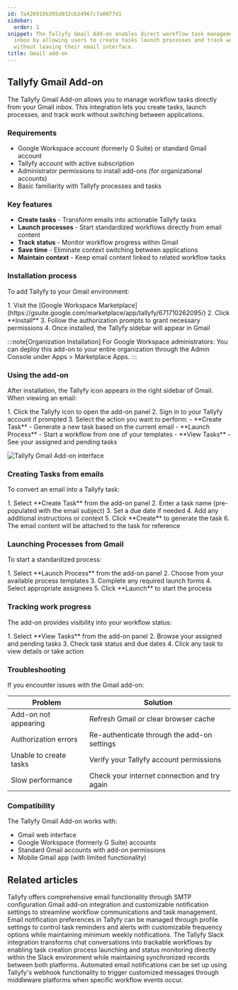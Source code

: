 ```yaml
---
id: 7a426918b395d032cb24967c7a0077d1
sidebar:
  order: 1
snippet: The Tallyfy Gmail Add-on enables direct workflow task management from Gmail
  inbox by allowing users to create tasks launch processes and track work progress
  without leaving their email interface.
title: Gmail add-on
---
```



## Tallyfy Gmail Add-on

The Tallyfy Gmail Add-on allows you to manage workflow tasks directly from your Gmail inbox. This integration lets you create tasks, launch processes, and track work without switching between applications.

### Requirements

- Google Workspace account (formerly G Suite) or standard Gmail account
- Tallyfy account with active subscription
- Administrator permissions to install add-ons (for organizational accounts)
- Basic familiarity with Tallyfy processes and tasks

### Key features

- **Create tasks** - Transform emails into actionable Tallyfy tasks
- **Launch processes** - Start standardized workflows directly from email content
- **Track status** - Monitor workflow progress within Gmail
- **Save time** - Eliminate context switching between applications
- **Maintain context** - Keep email content linked to related workflow tasks

### Installation process

To add Tallyfy to your Gmail environment:

<Steps>
1. Visit the [Google Workspace Marketplace](https://gsuite.google.com/marketplace/app/tallyfy/671710262095/)
2. Click **Install**
3. Follow the authorization prompts to grant necessary permissions
4. Once installed, the Tallyfy sidebar will appear in Gmail
</Steps>

:::note[Organization Installation]
For Google Workspace administrators: You can deploy this add-on to your entire organization through the Admin Console under Apps > Marketplace Apps.
:::

### Using the add-on

After installation, the Tallyfy icon appears in the right sidebar of Gmail. When viewing an email:

<Steps>
1. Click the Tallyfy icon to open the add-on panel
2. Sign in to your Tallyfy account if prompted
3. Select the action you want to perform:
   - **Create Task** - Generate a new task based on the current email
   - **Launch Process** - Start a workflow from one of your templates
   - **View Tasks** - See your assigned and pending tasks
</Steps>

![Tallyfy Gmail Add-on interface](https://screenshots.tallyfy.com/file-orF3UnYz5p.png)

### Creating Tasks from emails

To convert an email into a Tallyfy task:

<Steps>
1. Select **Create Task** from the add-on panel
2. Enter a task name (pre-populated with the email subject)
3. Set a due date if needed
4. Add any additional instructions or context
5. Click **Create** to generate the task
6. The email content will be attached to the task for reference
</Steps>

### Launching Processes from Gmail

To start a standardized process:

<Steps>
1. Select **Launch Process** from the add-on panel
2. Choose from your available process templates
3. Complete any required launch forms
4. Select appropriate assignees
5. Click **Launch** to start the process
</Steps>

### Tracking work progress

The add-on provides visibility into your workflow status:

<Steps>
1. Select **View Tasks** from the add-on panel
2. Browse your assigned and pending tasks
3. Check task status and due dates
4. Click any task to view details or take action
</Steps>

### Troubleshooting

If you encounter issues with the Gmail add-on:

| Problem | Solution |
|---------|----------|
| Add-on not appearing | Refresh Gmail or clear browser cache |
| Authorization errors | Re-authenticate through the add-on settings |
| Unable to create tasks | Verify your Tallyfy account permissions |
| Slow performance | Check your internet connection and try again |

### Compatibility

The Tallyfy Gmail Add-on works with:
- Gmail web interface
- Google Workspace (formerly G Suite) accounts
- Standard Gmail accounts with add-on permissions
- Mobile Gmail app (with limited functionality)


## Related articles
<CardGrid>
<LinkTitleCard header="<b>Integrations > Email and SMTP</b>" href="/products/pro/integrations/email/" > Tallyfy offers comprehensive email functionality through SMTP configuration Gmail add-on integration and customizable notification settings to streamline workflow communications and task management. </LinkTitleCard>
<LinkTitleCard header="<b>Personal Settings > Manage Email Notifications</b>" href="/products/pro/settings/personal-settings/how-can-i-manage-email-notifications-in-tallyfy/" > Email notification preferences in Tallyfy can be managed through profile settings to control task reminders and alerts with customizable frequency options while maintaining minimum weekly notifications. </LinkTitleCard>
<LinkTitleCard header="<b>Integrations > Slack</b>" href="/products/pro/integrations/slack/" > The Tallyfy Slack integration transforms chat conversations into trackable workflows by enabling task creation process launching and status monitoring directly within the Slack environment while maintaining synchronized records between both platforms. </LinkTitleCard>
<LinkTitleCard header="<b>Webhooks > Send emails using webhooks</b>" href="/products/pro/integrations/webhooks/how-can-i-send-emails-using-webhooks-in-tallyfy/" > Automated email notifications can be set up using Tallyfy's webhook functionality to trigger customized messages through middleware platforms when specific workflow events occur. </LinkTitleCard>
</CardGrid>
